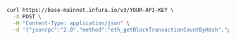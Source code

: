 
<Tabs>
  <TabItem value="cURL">

  ```bash
  curl https://base-mainnet.infura.io/v3/YOUR-API-KEY \
    -X POST \
    -H "Content-Type: application/json" \
    -d '{"jsonrpc":"2.0","method":"eth_getBlockTransactionCountByHash","params": ["0xb3b20624f8f0f86eb50dd04688409e5cea4bd02d700bf6e79e9384d47d6a5a35"],"id":1}'
  ```

  </TabItem>
</Tabs>

